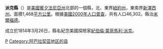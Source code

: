 {{Otheruses|派克縣|subject=美國賓夕法尼亞州的一個縣|other=同名的縣}}
{{Infobox U.S. County|
 en county  = Pike County|
 en state = Pennsylvania |
 county  = 派克縣|
 state = 賓夕法尼亞州 |
 seal =  |
 map = Map of Pennsylvania highlighting Pike County.svg |
 map size = 225|
 founded = March 26, 1814|
 seat = [[Milford,_Pennsylvania|Milford]] | 
 largest city = [[Matamoras,_Pennsylvania|Matamoras]] |
 area_total_sq_mi =567 |
 area_water_sq_mi =20 |
 area percentage = 3.50% |
 census yr = 2000|
 pop = 46302 |
 density_km2 =33|
 web = www.pikepa.org|
|}}
'''派克縣'''（{{lang-en|Pike County}}）是[[美國|美國]][[賓夕法尼亞州|賓夕法尼亞州]]北部的一個縣，北、東界[[紐約州|紐約州]]，東南界[[新澤西州|新澤西州]]。面積1,468[[平方公里|平方公里]]。根據[[美國2000年人口普查|美國2000年人口普查]]，共有人口46,302。縣治[[米爾福德_(賓夕法尼亞州)|米爾福德]]。

成立於1814年3月26日，縣名紀念美國探險家[[紀伯倫·蒙哥馬利·派克|紀伯倫·蒙哥馬利·派克]]。
{{Pennsylvania-stub}}
{{Pennsylvania}}

[[Category:賓夕法尼亞州行政區劃|P]]
[[Category:阿巴拉契亚地区的县|Category:阿巴拉契亚地区的县]]